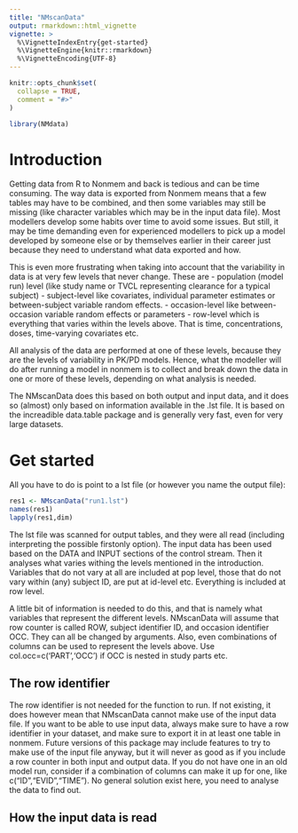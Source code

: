 ```yaml
---
title: "NMscanData"
output: rmarkdown::html_vignette
vignette: >
  %\VignetteIndexEntry{get-started}
  %\VignetteEngine{knitr::rmarkdown}
  %\VignetteEncoding{UTF-8}
---
```


```r
knitr::opts_chunk$set(
  collapse = TRUE,
  comment = "#>"
)
```

```r
library(NMdata)
```

# Introduction
Getting data from R to Nonmem and back is tedious and can be time
consuming. The way data is exported from Nonmem means that a few
tables may have to be combined, and then some variables may still be
missing (like character variables which may be in the input data
file). Most modellers develop some habits over time to avoid some
issues. But still, it may be time demanding even for experienced
modellers to pick up a model developed by someone else or by
themselves earlier in their career just because they need to
understand what data exported and how.

This is even more frustrating when taking into account that the
variability in data is at very few levels that never change. These are 
- population (model run) level (like study name or TVCL representing clearance for a typical subject)
- subject-level like covariates, individual parameter estimates or between-subject variable random effects.
- occasion-level like between-occasion variable random effects or parameters
- row-level which is everything that varies within the levels above. That is time, concentrations, doses, time-varying covariates etc.

All analysis of the data are performed at one of these levels, because they are the levels of variability in PK/PD models. Hence, what the modeller will do after running a model in nonmem is to collect and break down the data in one or more of these levels, depending on what analysis is needed.

The NMscanData does this based on both output and input data, and it
does so (almost) only based on information available in the .lst
file. It is based on the increadible data.table package and is
generally very fast, even for very large datasets.

# Get started
All you have to do is point to a lst file (or however you name the output file):

```r
res1 <- NMscanData("run1.lst")
names(res1)
lapply(res1,dim)
```

The lst file was scanned for output tables, and they were all read
(including interpreting the possible firstonly option). The input data
has been used based on the DATA and INPUT sections of the control
stream. Then it analyses what varies withing the levels mentioned in
the introduction. Variables that do not vary at all are included at
pop level, those that do not vary within (any) subject ID, are put at
id-level etc. Everything is included at row level.

A little bit of information is needed to do this, and that is namely
what variables that represent the different levels. NMscanData will
assume that row counter is called ROW, subject identifier ID, and
occasion identifier OCC. They can all be changed by arguments. Also,
even combinations of columns can be used to represent the levels
above. Use col.occ=c('PART','OCC') if OCC is nested in study parts
etc.

## The row identifier
The row identifier is not needed for the function to run. If not
existing, it does however mean that NMscanData cannot make use of the
input data file. If you want to be able to use input data, always make
sure to have a row identifier in your dataset, and make sure to export
it in at least one table in nonmem. Future versions of this package
may include features to try to make use of the input file anyway, but
it will never as good as if you include a row counter in both input
and output data. If you do not have one in an old model run, consider
if a combination of columns can make it up for one, like
c("ID","EVID","TIME"). No general solution exist here, you need to
analyse the data to find out.

## How the input data is read

